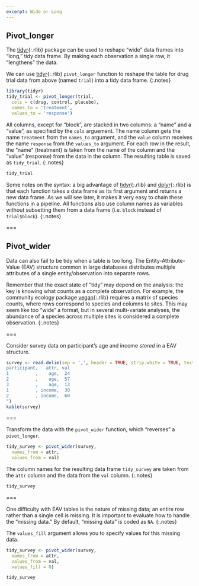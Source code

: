 ```yaml
---
excerpt: Wide or Long
---
```


## Pivot_longer

The [tidyr](){:.rlib} package can be used to reshape "wide" data frames into "long," tidy data frame. By making each observation a single row, it "lengthens" the data. 

We can use [tidyr](){:.rlib} `pivot_longer` function to reshape the table for drug trial data from above (named `trial`) into a tidy data frame.
{:.notes}

```r
library(tidyr)
tidy_trial <- pivot_longer(trial,
  cols = c(drug, control, placebo),
  names_to = 'treatment',
  values_to = 'response')
```

All columns, except for "block", are stacked in two columns: a "name" and a
"value", as specified by the `cols` arguement. The name column gets the name `treatment` from the `names_to` argument,
and the `value` column receives the name `response` from the `values_to` argument. 
For each row in the result, the "name" (treatment) is taken from the name
of the column and the "value" (response) from the data in the column. The resulting table is saved as `tidy_trial`.
{:.notes}

```r
tidy_trial
```

Some notes on the syntax: a big advantage of [tidyr](){:.rlib} and
[dplyr](){:.rlib} is that each function takes a data frame as its first argument
and returns a new data frame. As we will see later, it makes it very easy to
chain these functions in a pipeline. All functions also use column names as
variables without subsetting them from a data frame (i.e. `block` instead of
`trial$block`).
{:.notes}

===

## Pivot_wider

Data can also fail to be tidy when a table is too long. The
Entity-Attribute-Value (EAV) structure common in large databases distributes
multiple attributes of a single entity/observation into separate rows.

Remember that the exact state of "tidy" may depend on the analysis: the key is
knowing what counts as a complete observation. For example, the community
ecology package [vegan](){:.rlib} requires a matrix of species counts, where
rows correspond to species and columns to sites. This may seem like too "wide" a
format, but in several multi-variate analyses, the abundance of a
species across multiple sites is considered a complete observation.
{:.notes}

===

Consider survey data on participant's age and income *stored* in a EAV
structure.

```r
survey <- read.delim(sep = ',', header = TRUE, strip.white = TRUE, text = "
participant,   attr, val
1          ,    age,  24
2          ,    age,  57
3          ,    age,  13
1          , income,  30
2          , income,  60
")
kable(survey)
```

===

Transform the data with the `pivot_wider` function, which "reverses" a `pivot_longer`. 

```r
tidy_survey <- pivot_wider(survey,
  names_from = attr,
  values_from = val)
```

The column names for the resulting data frame `tidy_survey` are taken from the `attr` column and the data from the `val` column.
{:.notes}

```r
tidy_survey
```

===

One difficulty with EAV tables is the nature of missing data; an entire row
rather than a single cell is missing. It is important to evaluate how to handle the "missing data." By default, "missing data" is coded as `NA`. 
{:.notes}

The `values_fill` argument allows you to specify values for this missing data. 

```r
tidy_survey <- pivot_wider(survey,
  names_from = attr,
  values_from = val,
  values_fill = 0)
```

```r
tidy_survey
```

